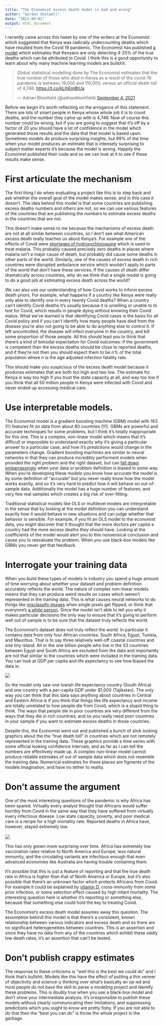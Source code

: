```yaml
---
title: "The Economist excess death model is bad and wrong"
author: "Gordon Shotwell"
date: "2021-09-01"
output: html_document
---
```


I recently came across this tweet by one of the writers at the Economist which suggested that Kenya was radically undercounting deaths which have resulted from the Covid 19 pandemic. The Economist has published [a model](https://github.com/GShotwell/covid-19-the-economist-global-excess-deaths-model) which estimates that Kenyans are only detecting 4-25% of the true deaths which can be attributed to Covid. I think this is a good opportunity to learn about why many machine learning models are bullshit.

<blockquote class="twitter-tweet">

<p lang="en" dir="ltr">

Global statistical modelling done by The Economist estimates that the true number of those who died in Kenya as a result of the covid-19 pandemic is between 19,000 and 110,000, versus an official death toll of 4,746. <a href="https://t.co/kLlhEmBtUa">https://t.co/kLlhEmBtUa</a>

</p>

--- Adrian Blomfield (@adrianblomfield) <a href="https://twitter.com/adrianblomfield/status/1434004846592593923?ref_src=twsrc%5Etfw">September 4, 2021</a>

</blockquote>

```{=html}
<script async src="https://platform.twitter.com/widgets.js" charset="utf-8"></script>
```
Before we begin it's worth reflecting on the arrogance of this statement. There are lots of smart people in Kenya whose whole job it is to count deaths, and the number they came up with is 4,746. Now of course this number could be wrong, but if you are going to suggest that it's off by a factor of 20 you should have a lot of confidence in the model which generated those results and the data that that model is based upon. Sometimes models do produce surprising insights, but 99% of the time when your model produces an estimate that is intensely surprising to subject matter experts it's because the model is wrong. Happily the Economist published their code and so we can look at it to see if these results make sense.

# First articulate the mechanism

The first thing I do when evaluating a project like this is to step back and ask whether the overall goal of the model makes sense, and in this case it doesn't. The idea behind this model is that some countries are publishing excess deaths numbers and others are not, so we can use various features of the countries that are publishing the numbers to estimate excess deaths in the countries that are not.

This doesn't make sense to me because the mechanisms of excess death are not at all similar between countries, so I don't see what American excess death really teaches us about Kenya's. For example one of the effects of Covid were [shortages of hydroxychloroquine](https://www.sciencedaily.com/releases/2020/11/201106103103.htm) which is used to treat malaria. This probably caused precisely zero deaths in places where malaria isn't a major cause of death, but probably did cause some deaths in other parts of the world. Similarly, one of the causes of excess death in rich countries were disrupted ambulance service which wouldn't apply to parts of the world that don't have these services. If the causes of death differ dramatically across countries, why do we think that a single model is going to do a good job at estimating excess death across the world?

We can also use our understanding of how Covid works to inform excess death priors. For example, what happens if a country like Kenya were really only able to identify one in every twenty Covid deaths? When a country can't identify Covid deaths it's usually because it is unwilling or unable to to test for Covid, which results in people dying without knowing their Covid status. What we've learned is that identifying Covid cases is the basis for all Covid policy and if you can't identify how many people have died from the disease you're also not going to be able to do anything else to control it. If left uncontrolled, the disease will infect everyone in the country, and kill some proportion of those people. All this should lead you to think that there's a kind of bimodal expectation for Covid outcomes: if the government is competent then the excess deaths should be close to reported deaths, and if they're not then you should expect them to be *n%* of the total population where *n* is the age adjusted infection fatality rate.

This should make you suspicious of the excess death model because it produces estimates that are both too high and two low. The estimate for Kenya is way too high if you trust the state capacity at all, and way too low if you think that all 50 million people in Kenya were infected with Covid and never ended up accessing medical care.

# Use interpretable models.

The Economist model is a gradient boosting machine (GBM) model with 163 (!!) features fit on data from about 80 countries (!!!). GBMs are powerful and accurate techniques for some problems, but I think it's totally inappropriate for this one. This is a complex, non-linear model which means that it's difficult or impossible to understand exactly *why* it's giving a particular answer to a particular case, and how it's predictions would change in the parameters change. Gradient boosting machines are similar to neural networks in that they can produce incredibly performent models when provided the right problem and the right dataset, but can [fall down embarrassingly](https://www.theguardian.com/technology/2020/sep/21/twitter-apologises-for-racist-image-cropping-algorithm) when your data or problem definition is biased in some way. When you're developing these models you know how accurate the model is by some definition of "accurate" but you never really know how the model works exactly, and so it's very hard to predict how it will behave on out-of-sample data. Additionally the model has a huge number of features, and very few real samples which creates a big risk of over-fitting.

Traditional statistical models like OLS or multilevel models are interpretable in the sense that by looking at the model definition you can understand exactly how it would behave in new situations and can judge whether that behavior is sensible. For example, if you fit an OLS model to the economist data, you might discover that it thought that the more doctors per capita a country had the more excess deaths they should have. Looking at the coefficients of the model would alert you to this nonsensical conclusion and cause you to reevaluate the problem. When you use black-box models like GBMs you never get that feedback.

# Interrogate your training data

When you build these types of models in industry you spend a huge amount of time worrying about whether your dataset and problem definition accurately reflects the world. The nature of complex non-linear models means that they can produce weird results on cases which weren't represented in the training data. This is what causes neural networks to do things like [misclassify images](https://arxiv.org/abs/1710.08864) when single pixels get flipped, or think that everyone's [a white person](https://www.technologyreview.com/2020/12/10/1013617/racism-data-science-artificial-intelligence-ai-opinion/). Since the model isn't able to tell you why it makes particular decisions the only way to ensure that it's going to perform well out of sample is to be sure that the dataset truly reflects the world.

The Economist's dataset does not truly reflect the world. In particular it contains data from only four African countries: South Africa, Egypt, Tunisia, and Mauritius. That is to say three relatively well-off coastal countries and one tiny island. All or the one billion people who live in the 53 countries between Egypt and South Africa are excluded from the data and importantly are not that similar to the countries which were included in the training data. You can look at GDP per capita and life expectancy to see how biased the data is:

![](/img/paste-2BB84D1B.png)

So the model only saw one lowish life expectancy country (South Africa) and one country with a per-capita GDP under \$1,000 (Tajikstan). The only way you can think that this data says anything about countries in Central and Eastern Africa is if you think that things like life expectancy and income are totally unrelated to how people die from Covid, which is a stupid thing to think. The ways that people die in poor countries are very different from the ways that they die in rich countries, and so you really need poor countries in your sample if you want to estimate excess deaths in those countries.

Despite this, the Economist went out and published a bunch of slick looking graphics about the the "true death toll" in countries which are not remotely represented in the training data. These graphics provide a time series with some official looking confidence intervals, and as far as I can tell the numbers are effectively made up. A complex non-linear model cannot produce reliable estimates of out of sample data which does not resemble the training data. Numerical estimates for these places are figments of the models imagination, and have no tether to reality.

# Don't assume the argument

One of the most interesting questions of the pandemic is why Africa has been spared. Virtually every analyst thought that Africans would suffer horribly from Covid in the same way that they have suffered from virtually every infectious disease. Low state capacity, poverty, and poor medical care is a recipe for a high mortality rate. Reported deaths in Africa have, however, stayed extremely low.\
\
![](/img/paste-E793515C.png)

This has only grown more surprising over time. Africa has extremely low vaccination rates relative to North America and Europe, less natural immunity, and the circulating variants are infectious enough that even advanced economies like Australia are having trouble containing them.

It's possible that this is just a feature of reporting and that the true death rate in Africa is higher than that of North America or Europe, but it's also possible that there's an unknown factor which protects Africans from Covid. For example it could be explained by [vitamin D](https://shotwell.ca/posts/africa-covid/), cross-immunity from some prior infection, or some selection effect caused by high infant mortality. The interesting question here is whether it's reporting or something else, because that something else could hold the key to treating Covid.

The Economist's excess death model assumes away this question. The assumption behind this model is that there's a consistent, known relationship between various indicators and excess death and so there are no significant heterogeneities between countries. This is an assertion and since they have no data from any of the countries which exhibit these oddly low death rates, it's an assertion that can't be tested.

# Don't publish crappy estimates

The response to these criticisms is "well this is the best we could do" and I think that's bullshit. Models like this have the effect of putting a thin veneer of objectivity and science-y thinking over what's basically an op-ed and most people do not have the skill to parse a modeling project and identify these problems. This is doubly true when you use a black-box model and don't show your intermediate analysis. It's irresponsible to publish these models without clearly communicating their limitations, and suppressing predictions which you ought to know are pretty fishy. If you are not able to do that then the "best you can do" is throw the whole project in the garbage.
